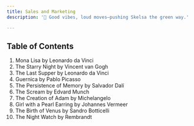 ```yaml
---
title: Sales and Marketing
description: '🚀 Good vibes, loud moves—pushing Skelsa the green way.'

---
```


## Table of Contents

1. Mona Lisa by Leonardo da Vinci
2. The Starry Night by Vincent van Gogh
3. The Last Supper by Leonardo da Vinci
4. Guernica by Pablo Picasso
5. The Persistence of Memory by Salvador Dalí
6. The Scream by Edvard Munch
7. The Creation of Adam by Michelangelo
8. Girl with a Pearl Earring by Johannes Vermeer
9. The Birth of Venus by Sandro Botticelli
10. The Night Watch by Rembrandt

